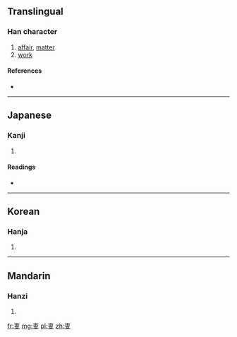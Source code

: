 ==Translingual==

===Han character===
{{Han char|rn=29|rad=又|as=05|sn=7|four=|canj=十中水 (JLE)}}

# [[affair]], [[matter]]
# [[work]]

====References====
* {{Han ref|kx=0165.360|dkj=03146|dj=0376.160|hdz=10394.100|uh=53D3|ud=21459}}

----

==Japanese==

===Kanji===
{{ja-kanji|grade=|rs=又05}}

# {{defn|lang=ja|sort=又05}}

====Readings====
* {{ja-readings|on=[[し]] (shi), [[ず]] (zu)|kun=[[こと]] (koto)}}

----

==Korean==

===Hanja===
{{ko-hanja|hangeul=사|rv=sa|mr=sa}}

# {{defn|lang=ko|sort=又05}}

----

==Mandarin==

===Hanzi===
{{cmn-hanzi|pin=[[shì]] ([[shi4]])|wg=shih<sup>4</sup>}}

# {{defn|lang=cmn|sort=又05}}

[[fr:叓]]
[[mg:叓]]
[[pl:叓]]
[[zh:叓]]